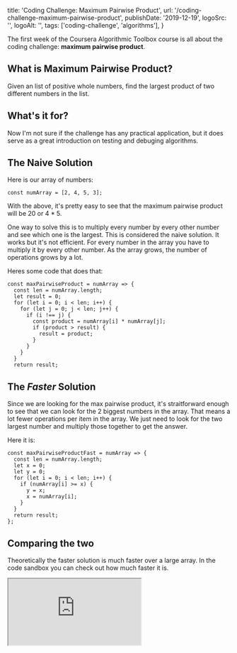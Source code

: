   title: 'Coding Challenge: Maximum Pairwise Product',
  url: '/coding-challenge-maximum-pairwise-product',
  publishDate: '2019-12-19',
  logoSrc: '',
  logoAlt: '',
  tags: ['coding-challenge', 'algorithms'],
}

<Metadata metadata={metadata} />

The first week of the Coursera Algorithmic Toolbox course is all about the coding challenge: **maximum pairwise product**.

## What is Maximum Pairwise Product?
Given an list of positive whole numbers, find the largest product of two different numbers in the list.

## What's it for?
Now I'm not sure if the challenge has any practical application, but it does serve as a great introduction on testing and
debuging algorithms.

## The Naive Solution
Here is our array of numbers:
```
const numArray = [2, 4, 5, 3];
```
With the above, it's pretty easy to see that the maximum pairwise product will be 20 or 4 * 5.

One way to solve this is to multiply every number by every other number and see which one is the largest. This is considered the
naive solution. It works but it's not efficient. For every number in the array you have to multiply it by every other number.
As the array grows, the number of operations grows by a lot.

Heres some code that does that:
```
const maxPairwiseProduct = numArray => {
  const len = numArray.length;
  let result = 0;
  for (let i = 0; i < len; i++) {
    for (let j = 0; j < len; j++) {
      if (i !== j) {
        const product = numArray[i] * numArray[j];
        if (product > result) {
          result = product;
        }
      }
    }
  }
  return result;
```

## The _Faster_ Solution

Since we are looking for the max pairwise product, it's straitforward enough to see that we can look for the 2 biggest numbers in the array.
That means a lot fewer operations per item in the array. We just need to look for the two largest number and multiply those together to get
the answer.

Here it is:
```
const maxPairwiseProductFast = numArray => {
  const len = numArray.length;
  let x = 0;
  let y = 0;
  for (let i = 0; i < len; i++) {
    if (numArray[i] >= x) {
      y = x;
      x = numArray[i];
    }
  }
  return result;
};
```
## Comparing the two
Theoretically the faster solution is much faster over a large array. In the code sandbox you can check out how much faster it is.

<iframe
  src="https://codesandbox.io/embed/maximum-pairwise-product-p3bej?fontsize=14&hidenavigation=1&theme=dark"
  style={{width:"100%", height:"500px", border:"0", borderRadius: "4px", overflow:"hidden;"}}
  title="maximum-pairwise-product"
  allow="geolocation; microphone; camera; midi; vr; accelerometer; gyroscope; payment; ambient-light-sensor; encrypted-media; usb"
  sandbox="allow-modals allow-forms allow-popups allow-scripts allow-same-origin"
/>

The actual execution time will vary a bit, but as you can see the fast solution is _much_ faster. With 10,000 items in the array,
the naive solution takes somewhere between 300 and 400 milliseconds. The fast solution takes between 0 and 2 milliseconds.

## Takeaways
- It's amazing how much faster some solutions are over others
- With two or more solutions, comparison is much easier

<NoteFooter />

